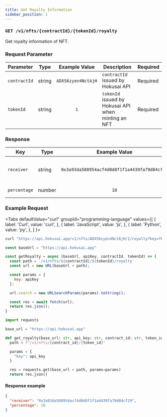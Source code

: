 ```yaml
---
title: Get Royalty Information
sidebar_position: 1
---
```


### `GET /v1/nfts/{contractId}/{tokenId}/royalty`

Get royalty information of NFT.

### Request Parameter

|Parameter|Type|Example Value|Description|Required|
|--|:--:|:--:|--|--|
|`contractId`|string|`ADXS6zyen4NctAjH`|`contractId` issued by Hokusai API|Required|
|`tokenId`|string|`1`|`tokenId` issued by Hokusai API when minting an NFT|Required|

### Response

|Key|Type|Example Value|Description|
|--|--|:--:|--|
|`receiver`|string|`0x3a93da588954acf4d0d8f1f1a4439fa79d84cf29`|Royalty recipient's Ethereum address|
|`percentage`|number|`10`|Royalty rate (0-100%)|

### Example Request
<Tabs
  defaultValue="curl"
  groupId="programming-language"
  values={[
    { label: 'Curl', value: 'curl', },
    { label: 'JavaScript', value: 'js', },
    { label: 'Python', value: 'py', },
  ]
}>
<TabItem value="curl">

```bash
curl "https://api.hokusai.app/v1/nfts/ADXS6zyen4NctAjH/1/royalty?key=fKe2rDFUZjSSdXfW"
```

</TabItem>
<TabItem value="js">

```js
const baseUrl = "https://api.hokusai.app"

const getRoyalty = async (baseUrl, apiKey, contractId, tokenId) => {
  const path = `/v1/nfts/${contractId}/${tokenId}/royalty`
  const url = new URL(baseUrl + path);

  const params = {
    key: apiKey
  };

  url.search = new URLSearchParams(params).toString();

  const res = await fetch(url);
  return res.json();
}
```

</TabItem>
<TabItem value="py">

```py
import requests

base_url = "https://api.hokusai.app"

def get_royalty(base_url: str, api_key: str, contract_id: str, token_id: str):
  path = f"/v1/nfts/{contract_id}/{token_id}"

  params = {
    "key": api_key
  }

  res = requests.get(base_url + path, params=params)
  return res.json()
```

</TabItem>
</Tabs>

#### Response example

```json
{
  "receiver": "0x3a93da588954acf4d0d8f1f1a4439fa79d84cf29",
  "percentage": 10
}
```
